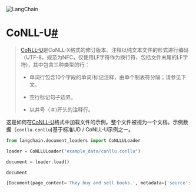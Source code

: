 

<Head>
  <script>
    {
      `(function() {
         var _hmt = _hmt || [];
(function() {
  var hm = document.createElement("script");
  hm.src = "https://hm.baidu.com/hm.js?e60fb290e204e04c5cb6f79b0ac1e697";
  var s = document.getElementsByTagName("script")[0]; 
  s.parentNode.insertBefore(hm, s);
})();
       })();`
    }
  </script>
</Head>

![LangChain](https://pica.zhimg.com/50/v2-56e8bbb52aa271012541c1fe1ceb11a2_r.gif)





CoNLL-U[#](#conll-u "这个标题的永久链接")
================================

> 
> [CoNLL-U](https://universaldependencies.org/format)是CoNLL-X格式的修订版本。注释以纯文本文件的形式进行编码（UTF-8，规范为NFC，仅使用LF字符作为换行符，包括文件末尾的LF字符)，其中包含三种类型的行：
> 
> 
> * 单词行包含10个字段的单词/标记注释，由单个制表符分隔；请参见下文。
> 
> * 空行标记句子边界。
> 
> * 以井号（＃)开头的注释行。
> 
> 
> 

这是如何在[CoNLL-U](https://universaldependencies.org/format)格式中加载文件的示例。整个文件被视为一个文档。示例数据（`conllu.conllu`)基于标准UD / CoNLL-U示例之一。

```python
from langchain.document_loaders import CoNLLULoader

```

```python
loader = CoNLLULoader("example_data/conllu.conllu")

```

```python
document = loader.load()

```

```python
document

```

```python
[Document(page_content='They buy and sell books.', metadata={'source': 'example_data/conllu.conllu'})]

```

